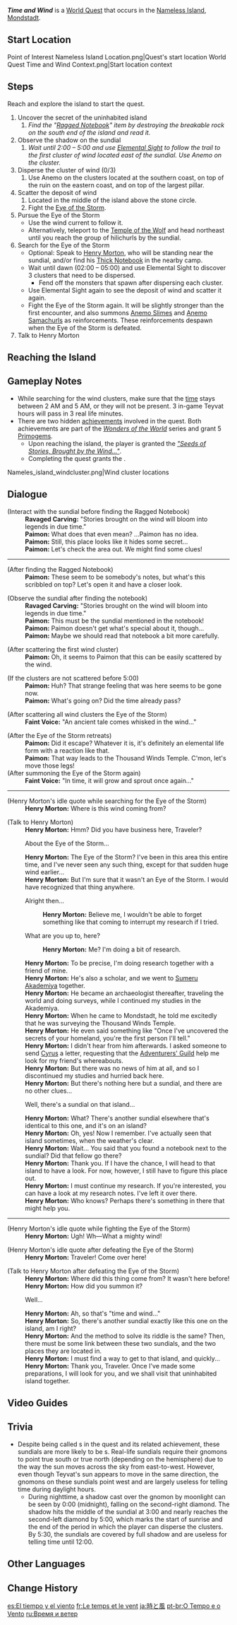 {{Quest Infobox
|id            = 71012
|image         = 
|caption       = Nameless Island location
|type          = World
|region        = Mondstadt
|area          = Starfell Valley
|requirement   = Reach the [[Nameless Island]] and read the [[Ragged Notebook (Time and Wind)|Ragged Notebook]]
|startLocation = [[Nameless Island]], [[Mondstadt]]
|characters    = Henry Morton; Paimon; Traveler
|prev          = 
|next          = 
|rewards       = Adventure EXP*500;Primogem*60;Hero's Wit*4;Mystic Enhancement Ore*6;Mora*60,000
|rep           = Mondstadt
|repAmt        = 20
|repOrder      = 87
}}
'''''Time and Wind''''' is a [[World Quest]] that occurs in the [[Nameless Island]], [[Mondstadt]].

==Start Location==
<gallery>
Point of Interest Nameless Island Location.png|Quest's start location
World Quest Time and Wind Context.png|Start location context
</gallery>

==Steps==
Reach and explore the island to start the quest.
#Uncover the secret of the uninhabited island
##''Find the "[[Ragged Notebook (Time and Wind)|Ragged Notebook]]" item by destroying the breakable rock on the south end of the island and read it.''
#Observe the shadow on the sundial
##''Wait until 2:00 – 5:00 and use [[Elemental Sight]] to follow the trail to the first cluster of wind located east of the sundial. Use Anemo on the cluster.''
#Disperse the cluster of wind (0/3)
##Use Anemo on the clusters located at the southern coast, on top of the ruin on the eastern coast, and on top of the largest pillar.
#Scatter the deposit of wind
##Located in the middle of the island above the stone circle.
##Fight the [[Eye of the Storm]].
#Pursue the Eye of the Storm
#*Use the wind current to follow it.
#*Alternatively, teleport to the [[Temple of the Wolf]] and head northeast until you reach the group of hilichurls by the sundial.
#Search for the Eye of the Storm
#*Optional: Speak to [[Henry Morton]], who will be standing near the sundial, and/or find his [[Thick Notebook]] in the nearby camp.
#*Wait until dawn (02:00 – 05:00) and use Elemental Sight to discover 3 clusters that need to be dispersed.
#**Fend off the monsters that spawn after dispersing each cluster.
#*Use Elemental Sight again to see the deposit of wind and scatter it again.
#*Fight the Eye of the Storm again. It will be slightly stronger than the first encounter, and also summons [[Anemo Slimes]] and [[Samachurls|Anemo Samachurls]] as reinforcements. These reinforcements despawn when the Eye of the Storm is defeated.
#Talk to Henry Morton

==Reaching the Island==
{{Transclude|Nameless Island|Reaching the Island}}

==Gameplay Notes==
*While searching for the wind clusters, make sure that the [[time]] stays between 2 AM and 5 AM, or they will not be present. 3 in-game Teyvat hours will pass in 3 real life minutes.
*There are two hidden [[achievements]] involved in the quest. Both achievements are part of the ''[[Wonders of the World]]'' series and grant 5 [[Primogem]]s.
**Upon reaching the island, the player is granted the ''[["Seeds of Stories, Brought by the Wind..."]]''.
**Completing the quest grants the {{Achievement|Nothing to Lose But Time}}.

<gallery>
Nameles_island_windcluster.png|Wind cluster locations
</gallery>

==Dialogue==
{{Quest Description|You reach an uninhabited island across the sea, which is home to an enigmatic sundial. Who knows what secret it holds?}}
{{Dialogue Start}}
;(Interact with the sundial before finding the Ragged Notebook)
:'''Ravaged Carving:''' "Stories brought on the wind will bloom into legends in due time."
:'''Paimon:''' What does that even mean? ...Paimon has no idea.
:'''Paimon:''' Still, this place looks like it hides some secret...
:'''Paimon:''' Let's check the area out. We might find some clues!
----
;(After finding the Ragged Notebook)
:'''Paimon:''' These seem to be somebody's notes, but what's this scribbled on top? Let's open it and have a closer look.

;(Observe the sundial after finding the notebook)
:'''Ravaged Carving:''' "Stories brought on the wind will bloom into legends in due time."
:'''Paimon:''' This must be the sundial mentioned in the notebook!
:'''Paimon:''' Paimon doesn't get what's special about it, though...
:'''Paimon:''' Maybe we should read that notebook a bit more carefully.

;(After scattering the first wind cluster)
:'''Paimon:''' Oh, it seems to Paimon that this can be easily scattered by the wind.

;(If the clusters are not scattered before <nowiki>5:00</nowiki>)
:'''Paimon:''' Huh? That strange feeling that was here seems to be gone now.
:'''Paimon:''' What's going on? Did the time already pass?

;(After scattering all wind clusters the Eye of the Storm)
:'''Faint Voice:''' "An ancient tale comes whisked in the wind..."

;(After the Eye of the Storm retreats)
:'''Paimon:''' Did it escape? Whatever it is, it's definitely an elemental life form with a reaction like that.
:'''Paimon:''' That way leads to the Thousand Winds Temple. C'mon, let's move those legs!
;(After summoning the Eye of the Storm again)
:'''Faint Voice:''' "In time, it will grow and sprout once again..."
{{Quest Description|Update|In pursuit of the [[Eye of the Storm]], you return to the vicinity of the [[Thousand Winds Temple]]. There is a sundial here as well, and it seems to be exactly the same as the one on the uninhabited island...}}
----
;(Henry Morton's idle quote while searching for the Eye of the Storm)
:'''Henry Morton:''' Where is this wind coming from?

;(Talk to Henry Morton)
:'''Henry Morton:''' Hmm? Did you have business here, Traveler?
:{{DIcon}} About the Eye of the Storm...
:'''Henry Morton:''' The Eye of the Storm? I've been in this area this entire time, and I've never seen any such thing, except for that sudden huge wind earlier...
:'''Henry Morton:''' But I'm sure that it wasn't an Eye of the Storm. I would have recognized that thing anywhere.
:{{DIcon}} Alright then...
::'''Henry Morton:''' Believe me, I wouldn't be able to forget something like that coming to interrupt my research if I tried.
:{{DIcon}} What are you up to, here?
::'''Henry Morton:''' Me? I'm doing a bit of research.
:'''Henry Morton:''' To be precise, I'm doing research together with a friend of mine.
:'''Henry Morton:''' He's also a scholar, and we went to [[Sumeru Akademiya]] together.
:'''Henry Morton:''' He became an archaeologist thereafter, traveling the world and doing surveys, while I continued my studies in the Akademiya.
:'''Henry Morton:''' When he came to Mondstadt, he told me excitedly that he was surveying the Thousand Winds Temple.
:'''Henry Morton:''' He even said something like "Once I've uncovered the secrets of your homeland, you're the first person I'll tell."
:'''Henry Morton:''' I didn't hear from him afterwards. I asked someone to send [[Cyrus]] a letter, requesting that the [[Adventurers' Guild]] help me look for my friend's whereabouts.
:'''Henry Morton:''' But there was no news of him at all, and so I discontinued my studies and hurried back here.
:'''Henry Morton:''' But there's nothing here but a sundial, and there are no other clues...
:{{DIcon}} Well, there's a sundial on that island...
:'''Henry Morton:''' What? There's another sundial elsewhere that's identical to this one, and it's on an island?
:'''Henry Morton:''' Oh, yes! Now I remember. I've actually seen that island sometimes, when the weather's clear.
:'''Henry Morton:''' Wait... You said that you found a notebook next to the sundial? Did that fellow go there?
:'''Henry Morton:''' Thank you. If I have the chance, I will head to that island to have a look. For now, however, I still have to figure this place out.
:'''Henry Morton:''' I must continue my research. If you're interested, you can have a look at my research notes. I've left it over there.
:'''Henry Morton:''' Who knows? Perhaps there's something in there that might help you.
----
;(Henry Morton's idle quote while fighting the Eye of the Storm)
:'''Henry Morton:''' Ugh! Wh&mdash;What a mighty wind!

;(Henry Morton's idle quote after defeating the Eye of the Storm)
:'''Henry Morton:''' Traveler! Come over here!

;(Talk to Henry Morton after defeating the Eye of the Storm)
:'''Henry Morton:''' Where did this thing come from? It wasn't here before!
:'''Henry Morton:''' How did you summon it?
:{{DIcon}} Well...
:{{Black Screen|''You give Henry Morton a detailed account of how the riddle was solved.''}}
:'''Henry Morton:''' Ah, so that's "time and wind..."
:'''Henry Morton:''' So, there's another sundial exactly like this one on the island, am I right?
:'''Henry Morton:''' And the method to solve its riddle is the same? Then, there must be some link between these two sundials, and the two places they are located in.
:'''Henry Morton:''' I must find a way to get to that island, and quickly...
:'''Henry Morton:''' Thank you, Traveler. Once I've made some preparations, I will look for you, and we shall visit that uninhabited island together.
{{Dialogue End}}

==Video Guides==
{{EVT
|video1   = https://youtu.be/KRp_FUuljl8
|caption1 = Quest Guide

|video2   = fh84vKmIUBk
|caption2 = Time and Wind Full Guide

|video3   = https://youtu.be/4lNRU2_WuUA
|caption3 = Time and Wind Guide
}}
<!--
==Additional Notes==
{{Reflist|note=1}}
-->
==Trivia==
*Despite being called {{w|sundial}}s in the quest and its related achievement, these sundials are more likely to be {{w|moondial}}s. Real-life sundials require their gnomons to point true south or true north (depending on the hemisphere) due to the way the sun moves across the sky from east-to-west. However, even though Teyvat's sun appears to move in the same direction, the gnomons on these sundials point west and are largely useless for telling time during daylight hours.
**During nighttime, a shadow cast over the gnomon by moonlight can be seen by 0:00 (midnight), falling on the second-right diamond. The shadow hits the middle of the sundial at 3:00 and nearly reaches the second-left diamond by 5:00, which marks the start of sunrise and the end of the period in which the player can disperse the clusters. By 5:30, the sundials are covered by full shadow and are useless for telling time until 12:00.

==Other Languages==
{{Other Languages
|en      = Time and Wind
|zhs     = 时与风
|zhs_rm  = Shí yǔ Fēng
|zht     = 時與風
|zht_rm  = Shí yǔ Fēng
|zh_tl   = Time and Wind
|ja      = 時と風
|ja_rm   = Toki to Kaze
|ja_tl   = Time and Wind
|ko      = 시간과 바람
|ko_rm   = Sigan-gwa Baram
|ko_tl   = Time and Wind
|es      = El tiempo y el viento
|es_tl   = The Time and the Wind
|fr      = Le temps et le vent
|fr_tl   = The Time and the Wind
|ru      = Время и ветер
|ru_tl   = Time and Wind
|th      = กาลเวลาและสายลม
|th_rm   = 
|th_tl   = 
|vi      = Thời gian và gió
|vi_tl   = Time and Wind
|de      = Zeit und Wind
|de_tl   = Time and Wind
|id      = Waktu dan Angin
|id_tl   = Time and Wind
|pt      = O Tempo e o Vento
|pt_tl   = The Time and the Wind
|tr      = Zaman ve Rüzgar
|tr_tl   = 
|it      = Il tempo e il vento
|it_tl   = 
}}

==Change History==
{{Change History|1.0}}
<!--
==References==
{{Reflist}}
-->

[[es:El tiempo y el viento]]
[[fr:Le temps et le vent]]
[[ja:時と風]]
[[pt-br:O Tempo e o Vento]]
[[ru:Время и ветер]]
